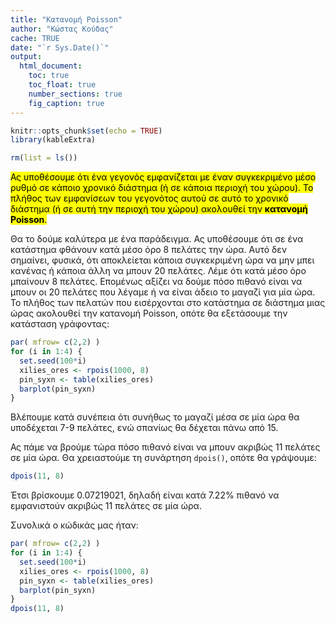 ```yaml
---
title: "Κατανομή Poisson"
author: "Κώστας Κούδας"
cache: TRUE
date: "`r Sys.Date()`"
output:
  html_document:
    toc: true
    toc_float: true
    number_sections: true
    fig_caption: true
---
```


```r
knitr::opts_chunk$set(echo = TRUE)
library(kableExtra)
```

```r
rm(list = ls())
```


<mark>Ας υποθέσουμε ότι ένα γεγονός εμφανίζεται με έναν συγκεκριμένο μέσο ρυθμό σε κάποιο χρονικό διάστημα (ή σε κάποια περιοχή του χώρου). Το πλήθος των εμφανίσεων του γεγονότος αυτού σε αυτό το χρονικό διάστημα (ή σε αυτή την περιοχή του χώρου) ακολουθεί την **κατανομή Poisson**.</mark>

Θα το δούμε καλύτερα με ένα παράδειγμα. Ας υποθέσουμε ότι σε ένα κατάστημα φθάνουν κατά μέσο όρο 8 πελάτες την ώρα. Αυτό δεν σημαίνει, φυσικά, ότι αποκλείεται κάποια συγκεκριμένη ώρα να μην μπει κανένας ή κάποια άλλη να μπουν 20 πελάτες. Λέμε ότι κατά μέσο όρο μπαίνουν 8 πελάτες. Επομένως αξίζει να δούμε πόσο πιθανό είναι να μπουν οι 20 πελάτες που λέγαμε ή να είναι άδειο το μαγαζί για μία ώρα. Το πλήθος των πελατών που εισέρχονται στο κατάστημα σε διάστημα μιας ώρας ακολουθεί την κατανομή Poisson, οπότε θα εξετάσουμε την κατάσταση γράφοντας:

```r
par( mfrow= c(2,2) )
for (i in 1:4) {
  set.seed(100*i)
  xilies_ores <- rpois(1000, 8)
  pin_syxn <- table(xilies_ores)
  barplot(pin_syxn)
}
```

Βλέπουμε κατά συνέπεια ότι συνήθως το μαγαζί μέσα σε μία ώρα θα υποδέχεται 7-9 πελάτες, ενώ σπανίως θα δέχεται πάνω από 15.

Ας πάμε να βρούμε τώρα πόσο πιθανό είναι να μπουν ακριβώς 11 πελάτες σε μία ώρα. Θα χρειαστούμε τη συνάρτηση `dpois()`, οπότε θα γράψουμε:

```r
dpois(11, 8)
```

Έτσι βρίσκουμε 0.07219021, δηλαδή είναι κατά 7.22% πιθανό να εμφανιστούν ακριβώς 11 πελάτες σε μία ώρα.

Συνολικά ο κώδικάς μας ήταν:

```r
par( mfrow= c(2,2) )
for (i in 1:4) {
  set.seed(100*i)
  xilies_ores <- rpois(1000, 8)
  pin_syxn <- table(xilies_ores)
  barplot(pin_syxn)
}
dpois(11, 8)
```

